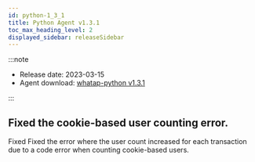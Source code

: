 ```yaml
---
id: python-1_3_1
title: Python Agent v1.3.1
toc_max_heading_level: 2
displayed_sidebar: releaseSidebar
---
```



:::note

- Release date: 2023-03-15
- Agent download: [whatap-python v1.3.1](https://pypi.org/project/whatap-python/1.3.1/)

:::

## Fixed the cookie-based user counting error.

<p><Status>Fixed</Status> Fixed the error where the user count increased for each transaction due to a code error when counting cookie-based users.</p>
